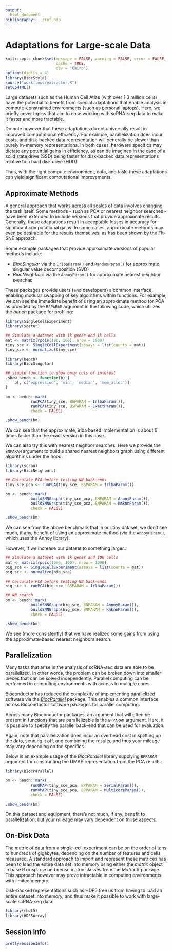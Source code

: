 ```yaml
---
output:
  html_document
bibliography: ../ref.bib
---
```


# Adaptations for Large-scale Data

```r
knitr::opts_chunk$set(message = FALSE, warning = FALSE, error = FALSE,
                      cache = TRUE,
                      dev = 'Cairo')
options(digits = 4)
library(BiocStyle)
source("workflows/extractor.R")
setupHTML()
```

Large datasets such as the Human Cell Atlas (with over 1.3 million cells) have the potential to benefit from special adaptations that enable analysis in compute-constrained environments (such as personal laptops). Here, we briefly cover topics that aim to ease working with scRNA-seq data to make it faster and more tractable.

Do note however that these adaptations do not universally result in improved computational efficiency. For example, parallelization does incur costs, and disk-backed data representation will generally be slower than purely in-memory representations. In both cases, hardware specifics may dictate any potential gains in efficiency, as can be imagined in the case of a solid state drive (SSD) being faster for disk-backed data representations relative to a hard disk drive (HDD).

Thus, with the right compute environment, data, and task, these adaptations can yield significant computational improvements.


## Approximate Methods

A general approach that works across all scales of data involves changing the task itself. Some methods - such as PCA or nearest neighbor searches - have been extended to include versions that provide approximate results. Generally, these adaptations result in acceptable losses in accuracy for significant computational gains. In some cases, approximate methods may even be desirable for the results themselves, as has been shown by the FIt-SNE approach.

Some example packages that provide approximate versions of popular methods include:

* *BiocSingular* via the `IrlbaParam()` and `RandomParam()` for approximate singular value decomposition (SVD)
* *BiocNeighbors* via the `AnnoyParam()` for approximate nearest neighbor searches

These packages provide users (and developers) a common interface, enabling modular swapping of key algorithms within functions. For example, we can see the immediate benefit of using an approximate method for PCA as provided by the `BSPARAM` argument in the following code, which utilizes the *bench* package for profiling:

```r
library(SingleCellExperiment)
library(scater)

## Simulate a dataset with 1k genes and 1k cells
mat <- matrix(rpois(1e6, 100), nrow = 1000)
tiny_sce <- SingleCellExperiment(assays = list(counts = mat))
tiny_sce <- normalize(tiny_sce)
```

```r
library(bench)
library(BiocSingular)

## simple function to show only cols of interest
.show_bench <- function(b) {
    b[, c('expression', 'min', 'median', 'mem_alloc')]
}

bm <- bench::mark(
           runPCA(tiny_sce, BSPARAM = IrlbaParam()),
           runPCA(tiny_sce, BSPARAM = ExactParam()), 
           check = FALSE)

.show_bench(bm)
```

We can see that the approximate, irlba based implementation is about 6 times faster than the exact version in this case.

We can also try this with nearest neighbor searches. Here we provide the `BNPARAM` argument to build a shared nearest neighbors graph using different algorithms under the hood:

```r
library(scran)
library(BiocNeighbors)

## Calculate PCA before testing NN back-ends
tiny_sce_pca <- runPCA(tiny_sce, BSPARAM = IrlbaParam())

bm <- bench::mark(
           buildSNNGraph(tiny_sce_pca, BNPARAM = AnnoyParam()),
           buildSNNGraph(tiny_sce_pca, BNPARAM = KmknnParam()),
           check = FALSE)

.show_bench(bm)
```

We can see from the above benchmark that in our tiny dataset, we don't see much, if any, benefit of using an approximate method (via the `AnnoyParam()`, which uses the Annoy library).

However, if we increase our dataset to something larger..

```r
## Simulate a dataset with 1k genes and 10k cells
mat <- matrix(rpois(10e6, 100), nrow = 1000)
big_sce <- SingleCellExperiment(assays = list(counts = mat))
big_sce <- normalize(big_sce)
```

```r
## Calculate PCA before testing NN back-ends
big_sce <- runPCA(big_sce, BSPARAM = IrlbaParam())

## NN search
bm <- bench::mark(
           buildSNNGraph(big_sce, BNPARAM = AnnoyParam()),
           buildSNNGraph(big_sce, BNPARAM = KmknnParam()),
           check = FALSE)

.show_bench(bm)
```

We see (more consistently) that we have realized some gains from using the approximate-based nearest neighbors search.


## Parallelization

Many tasks that arise in the analysis of scRNA-seq data are able to be parallelized. In other words, the problem can be broken down into smaller pieces that can be solved independently. Parallel computing can be performed in computing environments with access to multiple cores.

Bioconductor has reduced the complexity of implementing parallelized software via the [*BiocParallel*](https://bioconductor.org/packages/BiocParallel) package. This enables a common interface across Bioconductor software packages for parallel computing.

Across many Bioconductor packages, an argument that will often be present in functions that are parallelizable is the `BPPARAM` argument. Here, it is possible to specify the parallel back-end that can be used for evaluation.

Again, note that parallelization does incur an overhead cost in splitting up the data, sending it off, and combining the results, and thus your mileage may vary depending on the specifics. 

Below is an example usage of the *BiocParallel* library supplying `BPPARAM` argument for constructing the UMAP representation from the PCA results:

```r
library(BiocParallel)

bm <- bench::mark(
           runUMAP(tiny_sce_pca, BPPARAM = SerialParam()),           
           runUMAP(tiny_sce_pca, BPPARAM = MulticoreParam()),
           check = FALSE)

.show_bench(bm)
```

On this dataset and equipment, there's not much, if any, benefit to parallelization, but your mileage may vary dependent on those aspects.


## On-Disk Data

The matrix of data from a single-cell experiment can be on the order of tens to hundreds of gigabytes, depending on the number of features and cells measured. A standard approach to import and represent these matrices has been to load the entire data set into memory using either the *matrix* object in base R or sparse and dense matrix classes from the *Matrix* R package. This approach however may prove intractable in computing environments with limited memory.

Disk-backed representations such as HDF5 free us from having to load an entire dataset into memory, and thus make it possible to work with large-scale scRNA-seq data.

```r
library(rhdf5)
library(HDF5Array)
```


## Session Info

```r
prettySessionInfo()
```

<!-- ## Notes on Data Representation -->


<!-- However, the explosion of data from single-cell assays has led to alternative data representations that are compatible with high-performance C++ code used for computationally intensive tasks in existing Bioconductor packages. This enables memory-efficient data manipulation and operations in R. For example, the *beachmat* Bioconductor package is a C++ interface for accessing single-cell data that is interoperable with sparse, dense and file-backed matrices, such as the HDF5 file format, which allows users to only load a subset of the data into memory at a time. In addition, Bioconductor has developed the infrastructure to read and write HDF5 files from R using the *rhdf5* package, to efficiently work with data in HDF5 files using array-like containers in the *HDF5Array*, *DelayedArray*, and *DelayedMatrixStats* packages. Much of this infrastructure was motivated by previous work done in the context of flow cytometry and whole genome bisulfite sequencing. -->


<!-- At a low-level, the main interface between HDF5 and Bioconductor is implemented in the packages `rhdf5`, which provides read/write functionalities, `Rhdf5lib`, which provides C and C++ HDF5 libraries, and `beachmat`, which provides a consistent C++ class interface for a variety of commonly used matrix types, including sparse and HDF5-backed matrices. These packages are useful for developers that want to develop methods able to interact with HDF5 data sets. -->
